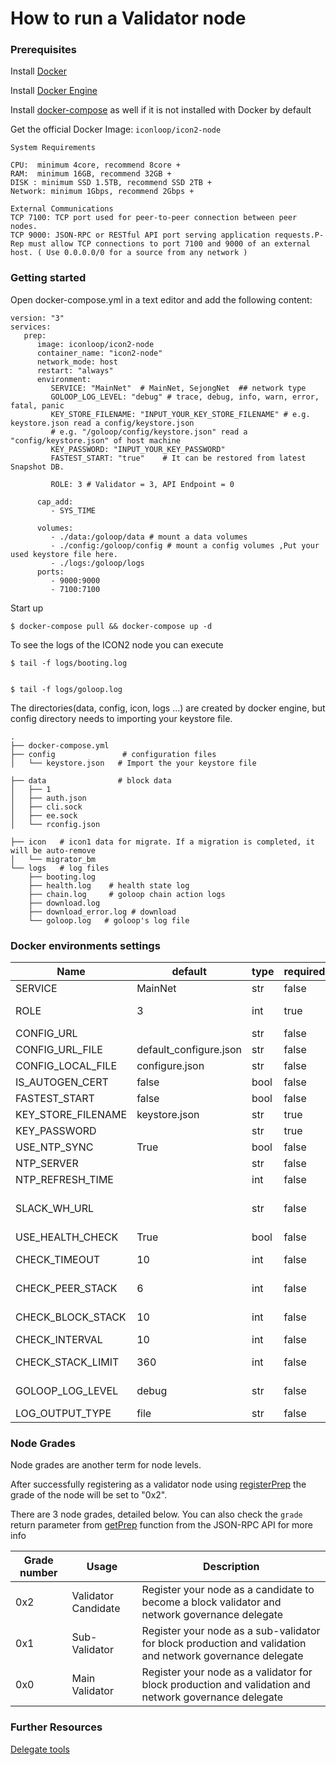 # How to run a Validator node

### Prerequisites

Install [Docker](https://www.docker.com/get-started/)

Install [Docker Engine](https://docs.docker.com/engine/install/)

Install [docker-compose](https://github.com/docker/compose) as well if it is not installed with Docker by default

Get the official Docker Image: `iconloop/icon2-node`

```
System Requirements

CPU:  minimum 4core, recommend 8core +
RAM:  minimum 16GB, recommend 32GB +
DISK : minimum SSD 1.5TB, recommend SSD 2TB +
Network: minimum 1Gbps, recommend 2Gbps +

External Communications
TCP 7100: TCP port used for peer-to-peer connection between peer nodes.
TCP 9000: JSON-RPC or RESTful API port serving application requests.P-Rep must allow TCP connections to port 7100 and 9000 of an external host. ( Use 0.0.0.0/0 for a source from any network )
```

### Getting started

Open docker-compose.yml in a text editor and add the following content:

```
version: "3"
services:
   prep:
      image: iconloop/icon2-node
      container_name: "icon2-node"
      network_mode: host
      restart: "always"
      environment:
         SERVICE: "MainNet"  # MainNet, SejongNet  ## network type
         GOLOOP_LOG_LEVEL: "debug" # trace, debug, info, warn, error, fatal, panic
         KEY_STORE_FILENAME: "INPUT_YOUR_KEY_STORE_FILENAME" # e.g. keystore.json read a config/keystore.json
         # e.g. "/goloop/config/keystore.json" read a "config/keystore.json" of host machine
         KEY_PASSWORD: "INPUT_YOUR_KEY_PASSWORD"
         FASTEST_START: "true"    # It can be restored from latest Snapshot DB.

         ROLE: 3 # Validator = 3, API Endpoint = 0

      cap_add:
         - SYS_TIME

      volumes:
         - ./data:/goloop/data # mount a data volumes
         - ./config:/goloop/config # mount a config volumes ,Put your used keystore file here.
         - ./logs:/goloop/logs
      ports:
         - 9000:9000
         - 7100:7100
```

Start up

```
$ docker-compose pull && docker-compose up -d
```

To see the logs of the ICON2 node you can execute

```
$ tail -f logs/booting.log


$ tail -f logs/goloop.log
```

The directories(data, config, icon, logs …) are created by docker engine, but config directory needs to importing your keystore file.

```
.
├── docker-compose.yml
├── config               # configuration files
│   └── keystore.json   # Import the your keystore file

├── data                # block data
│   ├── 1
│   ├── auth.json
│   ├── cli.sock
│   ├── ee.sock
│   └── rconfig.json

├── icon   # icon1 data for migrate. If a migration is completed, it will be auto-remove
│   └── migrator_bm
└── logs   # log files
    ├── booting.log
    ├── health.log    # health state log
    ├── chain.log     # goloop chain action logs
    ├── download.log
    ├── download_error.log # download
    └── goloop.log   # goloop's log file
```

### Docker environments settings

| Name                 | default                 | type | required | description                                                                      |
| -------------------- | ----------------------- | ---- | -------- | -------------------------------------------------------------------------------- |
| SERVICE              | MainNet                 | str  | false    | Service Name - (MainNet, SejongNet)                                              |
| ROLE                 | 3                       | int  | true     | Role of running node. 0: Citizen, 3: P-Rep                                       |
| CONFIG\_URL          |                         | str  | false    |                                                                                  |
| CONFIG\_URL\_FILE    | default\_configure.json | str  | false    |                                                                                  |
| CONFIG\_LOCAL\_FILE  | configure.json          | str  | false    |                                                                                  |
| IS\_AUTOGEN\_CERT    | false                   | bool | false    | Automatically generate certificates                                              |
| FASTEST\_START       | false                   | bool | false    | Download snapshot DB                                                             |
| KEY\_STORE\_FILENAME | keystore.json           | str  | true     | keystore.json file name                                                          |
| KEY\_PASSWORD        |                         | str  | true     | password of keystore.json file                                                   |
| USE\_NTP\_SYNC       | True                    | bool | false    | Whether to use NTP in container                                                  |
| NTP\_SERVER          |                         | str  | false    | NTP Server                                                                       |
| NTP\_REFRESH\_TIME   |                         | int  | false    | ntp refresh time                                                                 |
| SLACK\_WH\_URL       |                         | str  | false    | slack web hook url - If a problem occurs, you can receive an alarm with a slack. |
| USE\_HEALTH\_CHECK   | True                    | bool | false    | Whether to use health check                                                      |
| CHECK\_TIMEOUT       | 10                      | int  | false    | sec - TIMEOUT when calling REST API for monitoring                               |
| CHECK\_PEER\_STACK   | 6                       | int  | false    | sec - Stack value to check the peer for monitoring.                              |
| CHECK\_BLOCK\_STACK  | 10                      | int  | false    | sec - Stack value to check the block for monitoring.                             |
| CHECK\_INTERVAL      | 10                      | int  | false    | sec - check interval for monitoring                                              |
| CHECK\_STACK\_LIMIT  | 360                     | int  | false    | count - count- Restart container when stack value is reached                     |
| GOLOOP\_LOG\_LEVEL   | debug                   | str  | false    | Log Level - (trace,debug,info,warn,error,fatal,panic                             |
| LOG\_OUTPUT\_TYPE    | file                    | str  | false    | sec - check interval for monitoring                                              |

### Node Grades

Node grades are another term for node levels.

After successfully registering as a validator node using [registerPrep](https://github.com/icon-project/goloop/blob/master/doc/icon_chainscore_api.md#registerprep) the grade of the node will be set to "0x2".

There are 3 node grades, detailed below. You can also check the `grade` return parameter from [getPrep](https://github.com/icon-project/goloop/blob/master/doc/icon_chainscore_api.md#getprep) function from the JSON-RPC API for more info

| Grade number | Usage               | Description                                                                                               |
| ------------ | ------------------- | --------------------------------------------------------------------------------------------------------- |
| 0x2          | Validator Candidate | Register your node as a candidate to become a block validator and network governance delegate             |
| 0x1          | Sub-Validator       | Register your node as a sub-validator for block production and validation and network governance delegate |
| 0x0          | Main Validator      | Register your node as a validator for block production and validation and network governance delegate     |

### Further Resources

[Delegate tools](https://github.com/icon-project/preptools/)
